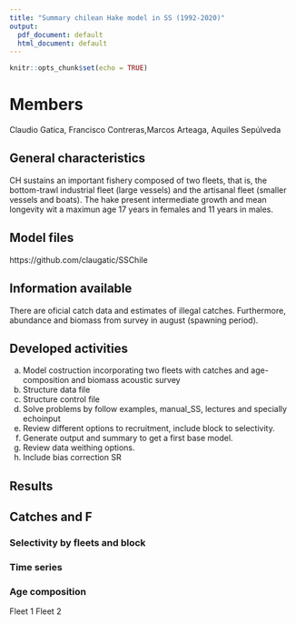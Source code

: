 ```yaml
---
title: "Summary chilean Hake model in SS (1992-2020)"
output:
  pdf_document: default
  html_document: default
---
```


```r
knitr::opts_chunk$set(echo = TRUE)
```
# Members
Claudio Gatica, Francisco Contreras,Marcos Arteaga, Aquiles Sepúlveda 

## General characteristics

CH sustains an important fishery composed of two fleets, that is, the bottom-trawl industrial
fleet (large vessels) and the artisanal fleet (smaller vessels and boats). The hake present intermediate growth and mean longevity wit a maximun age 17 years in females and 11 years in males. 

## Model files

https://github.com/claugatic/SSChile

## Information available

There are oficial catch data and estimates of illegal catches. Furthermore, abundance and biomass from survey in august (spawning period).

\begin{figure}[htbp]
\centering
\includegraphics[height=4in,width=5in]{c:/CEGM/ACTIVIDADES 2020/SS3uw/materialcurso/merlumod/mod1/plots/data_plot2.png}
\caption{x}
\label{x}
\end{figure}

## Developed activities

a. Model costruction incorporating two fleets with catches and age-composition and biomass acoustic survey
b. Structure data file
c. Structure control file
d. Solve problems by follow examples, manual_SS, lectures and specially echoinput
e. Review different options to recruitment, include block to selectivity.
f. Generate output and summary to get a first base model.
e. Review data weithing options.
g. Include bias correction SR

## Results
## Catches and F

\begin{figure}[htbp]
\centering
\includegraphics[height=5in,width=5in]{c:/CEGM/ACTIVIDADES 2020/SS3uw/materialcurso/merlumod/mod1/plots/catch2 landings stacked.png}
\caption{x}
\label{x}
\end{figure}


\begin{figure}[htbp]
\centering
\includegraphics[height=5in,width=5in]{c:/CEGM/ACTIVIDADES 2020/SS3uw/materialcurso/merlumod/mod1/plots/catch9 harvest rate.png}
\caption{x}
\label{x}
\end{figure}

\newpage

### Selectivity by fleets and block

\begin{figure}[htbp]
\centering
\includegraphics[height=3in,width=3in]{c:/CEGM/ACTIVIDADES 2020/SS3uw/materialcurso/merlumod/mod1/plots/sel02_multiple_fleets_age2.png}
\caption{x}
\label{x}
\end{figure}

\begin{figure}[htbp]
\centering
\includegraphics[height=5in,width=5in]{c:/CEGM/ACTIVIDADES 2020/SS3uw/materialcurso/merlumod/mod1/plots/sel11_timevary_surf_flt1sex1.png}
\caption{x}
\label{x}
\end{figure}

\newpage

### Time series

\begin{figure}[htbp]
\centering
\includegraphics[height=5in,width=5in]{c:/CEGM/ACTIVIDADES 2020/SS3uw/materialcurso/merlumod/mod1/plots/ts9_Fraction_of_unfished_with_95_asymptotic_intervals_intervals.png}
\caption{x}
\label{x}
\end{figure}

\begin{figure}[htbp]
\centering
\includegraphics[height=5in,width=5in]{c:/CEGM/ACTIVIDADES 2020/SS3uw/materialcurso/merlumod/mod1/plots/ts11_Age-0_recruits_(1000s)_with_95_asymptotic_intervals.png}
\caption{x}
\label{x}
\end{figure}
\newpage

### Age composition
  
Fleet 1 
\begin{figure}[htbp]
\centering
\includegraphics[height=5in,width=5in]{c:/CEGM/ACTIVIDADES 2020/SS3uw/materialcurso/merlumod/mod1/plots/comp_agefit_data_weighting_TA1.8_PESQUERIA1.png}
\caption{x}
\label{x}
\end{figure}

Fleet 2
\begin{figure}[htbp]
\centering
\includegraphics[height=5in,width=5in]{c:/CEGM/ACTIVIDADES 2020/SS3uw/materialcurso/merlumod/mod1/plots/comp_agefit_data_weighting_TA1.8_PESQUERIA2.png}
\caption{x}
\label{x}
\end{figure}
